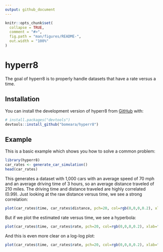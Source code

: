 ```yaml
---
output: github_document
---
```


<!-- README.md is generated from README.Rmd. Please edit that file -->

```r
knitr::opts_chunk$set(
  collapse = TRUE,
  comment = "#>",
  fig.path = "man/figures/README-",
  out.width = "100%"
)
```

# hyperr8

<!-- badges: start -->
<!-- badges: end -->

The goal of hyperr8 is to properly handle datasets that have a rate versus a time.

## Installation

You can install the development version of hyperr8 from [GitHub](https://github.com/) with:

``` r
# install.packages("devtools")
devtools::install_github("bomeara/hyperr8")
```

## Example

This is a basic example which shows you how to solve a common problem:

```r
library(hyperr8)
car_rates <- generate_car_simulation()
head(car_rates)
```

This generates a dataset with 1,000 cars with an average speed of 70 mph and an average driving time of 3 hours, so an average distance traveled of 210 miles. The driving time and distance traveled are highly correlated (0.99). Just looking at the raw distance versus time, we see a strong correlation:

```r
plot(car_rates$time, car_rates$distance, pch=20, col=rgb(0,0,0,0.2), xlab="Time", ylab="Distance")
```

But if we plot the estimated rate versus time, we see a hyperbola:

```r
plot(car_rates$time, car_rates$rate, pch=20, col=rgb(0,0,0,0.2), xlab="Time", ylab="Rate")
```

And this is even more clear on a log-log plot:

```r
plot(car_rates$time, car_rates$rate, pch=20, col=rgb(0,0,0,0.2), xlab="Time", ylab="Rate", log="xy")
```
